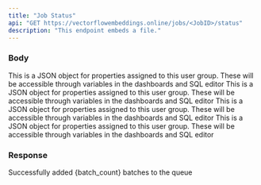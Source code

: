 ```yaml
---
title: "Job Status"
api: "GET https://vectorflowembeddings.online/jobs/<JobID>/status"
description: "This endpoint embeds a file."
---
```


### Body

<ParamField header="Authorization" type="string" default="Dan" required>
  This is a JSON object for properties assigned to this user group. These will
  be accessible through variables in the dashboards and SQL editor
</ParamField>
<ParamField header="X-VectorDB-Key" type="string" required>
  This is a JSON object for properties assigned to this user group. These will
  be accessible through variables in the dashboards and SQL editor
</ParamField>
<ParamField header="X-EmbeddingAPI-Key" type="string" required>
  This is a JSON object for properties assigned to this user group. These will
  be accessible through variables in the dashboards and SQL editor
</ParamField>

<ParamField path="JobID" type="number" required>
  This is a JSON object for properties assigned to this user group. These will
  be accessible through variables in the dashboards and SQL editor
</ParamField>

### Response

<ResponseField name="message" type="string">
  Successfully added {batch_count} batches to the queue
</ResponseField>

<ResponseField name="JobID" type="number">

</ResponseField>
